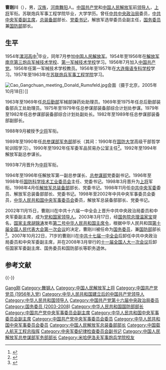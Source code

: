 {{Infobox Officeholder
|前綴尊稱= 
|後綴尊稱= 
|圖像    = Cao Gangchuan 071105-D-7203T-005 0Y2A3.jpg
|圖像大小= 220px
|圖像說明= 曹刚川（國防部長任內）
|order1        = 第九任
|office1       = 中华人民共和国国防部部长
|term_start1   = 2003年3月
|term_end1     = 2008年3月
|premier1      = [[温家宝|温家宝]]
|predecessor1  = [[迟浩田|迟浩田]]
|successor1    = [[梁光烈|梁光烈]]
|order2        = 
|office2       = 第一任[[中国人民解放军总装备部|中国人民解放军总装备部]]部长
|term_start2   = 1998年4月
|term_end2     = 2002年11月
|1blankname2   = 军委主席
|1namedata2    = [[江泽民|江泽民]]
|predecessor2  = 
|successor2    = [[李继耐|李继耐]]
|order3        = 
|office3       = 第三任[[国防科学技术工业委员会|国防科学技术工业委员会]]主任
|term_start3   = 1996年
|term_end3     = 1998年
|premier3      = [[李鹏|李鹏]]
|predecessor3  = [[丁衡高|丁衡高]]
|successor3    = [[刘积斌|刘积斌]]
|姓名    = 曹刚川
|原名    = 
|字      = 
|号      = 
|其他姓名= 
|性別    = 男
|籍貫    = 
|出生日期 = {{Birth year and age|1935|12}}  
|出生地點 = {{ROC}}[[河南省_(中華民國)|河南省]][[舞阳县|舞阳县]]
|逝世日期 = <!-- {{Death date and age|}}（死亡在前，出生在后）{{Death year and age|}} -->
|逝世地點 = 
|居處    = [[北京|北京]]
|政黨    = {{CPC}}
|職業    = [[政治家|政治家]]、[[军事家|军事家]]
|父母    = 
|配偶    = <!--{{marriage|姓名|}} -->
|子女    = 
|親屬    = 
|國籍 = {{PRC}}
|宗教信仰= 
|學歷    = 大学
|母校    = 中国人民解放军第三炮兵军械技术学校<br>中国人民解放军第一炮兵军械技术学校<br>大连俄语专科学校<br>苏联炮兵军事工程学院<br>[[中国人民解放军国防大学|中国人民解放军国防大学]]
|網站    = 
|簽名    = 
|腳註    =
|別名    = 
|軍銜    = [[File:PLAGeneral_r.png|40px]][[中国人民解放军上将|中国人民解放军上将]]
|效忠    = {{CPC}}<br>{{PRC}}
|服務    = {{PLA}}
|服役期間 = 1954年－2008年
|階級    = 
|隊      = 
|戰爭    = 
|獲獎    = 
|著作    = 
}}

'''曹刚川'''（{{bd|1935年|12月|catIdx=C曹}}），男，[[汉族|汉族]]，[[河南|河南]][[舞阳|舞阳]]人。[[中国共产党|中国共产党]]和[[中国人民解放军|中国人民解放军]]前[[党和国家领导人|领导人]]，[[中国人民解放军上将|上将]]军衔。苏联炮兵军事工程学院毕业，大学学历。曾任[[中共中央政治局|中共中央政治局]]委员，[[中共中央军委副主席|中共中央军委副主席]]，[[中国人民解放军总装备部|总装备部]]部长、[[党委书记|党委书记]]，解放军选举委员会副主任，[[国务委员|国务委员]]兼[[中华人民共和国国防部|国防部]]部长。

== 生平 ==
1954年[[漯河高中|漯河高中]]<ref>{{Cite news |url=http://www.lhgz.net/ldgh/2020/12/18/144311129.html |title=漯高骄子曹刚川视察母校 全校师生盛情欢迎老校友 |work=漯河市高级中学 |date=2010-12-18 |accessdate=2022-05-18}}</ref>毕业，同年7月参加[[中国人民解放军|中国人民解放军]]。1954年至1956年在[[解放军南京第三炮兵军械技术学校|解放军南京第三炮兵军械技术学校]]、[[第一军械技术学校|第一军械技术学校]]学习。1956年7月加入[[中国共产党|中国共产党]]。1956年任第一军械技术学校教员。1956年至1957年在[[大连俄语专科学校|大连俄语专科学校]]学习。1957年至1963年在[[苏联炮兵军事工程学院|苏联炮兵军事工程学院]]学习。

[[File:Cao_Gangchuan_meeting_Donald_Rumsfeld.jpg|thumb]]会面（摄于北京，2005年10月18日）]]

1963年至1969年任[[中国人民解放军总后勤部|总后勤部]]军械部弹药处助理员。1969年至1975年任总后勤部装备部兵工处助理员。1975年至1979年任总参谋部装备部综合计划处参谋。1979年至1982年任总参谋部装备部综合计划处副处长。1982年至1989年任总参谋部装备部副部长。

1988年9月被授予[[少将|少将]]军衔。

1989年至1990年任[[中国人民解放军总参谋部军务部|总参谋部军务部]]部长（其间：1990年在[[中国人民解放军国防大学|国防大学]]高级干部哲学轮训班学习）。1990年至1992年任军委军品贸易办公室主任<ref>{{cite news|title=十六大授权报道：曹刚川同志简历|url=http://news.xinhuanet.com/newscenter/2002-11/16/content_631577.htm|accessdate=2014-12-19|newspaper=新华网|archive-date=2007-11-24|archive-url=https://web.archive.org/web/20071124093648/http://news.xinhuanet.com/newscenter/2002-11/16/content_631577.htm|dead-url=no}}</ref>。1992年至1994年解放军副总参谋长。

1993年7月晋升为[[中将|中将]]军衔。

1994年至1996年任解放军第一副总参谋长、[[中国人民解放军总参谋部|总参谋部]]党委副书记。1996年至1998年任[[中华人民共和国国防科学技术工业委员会|国防科学技术工业委员会]]主任、党委书记。1998年3月晋升为[[上将|上将]]军衔。1998年4月任[[中国人民解放军总装备部|解放军总装备部]]部长、党委书记。1998年11月任[[中国共产党中央军事委员会|中共中央军委]]委员、解放军总装备部部长、党委书记。1998年至2002年中共中央军事委员会委员，[[中华人民共和国中央军事委员会|中华人民共和国中央军事委员会]]委员，解放军总装备部部长、党委书记。

2002年11月15日，曹刚川在中共十六届一中全会上晋升中共中央政治局委员和中央军委副主席，成为[[党和国家领导人|党和国家领导人]]。2003年3月17日，经[[中华人民共和国国务院总理|国务院总理]][[温家宝|温家宝]]提名，[[中华人民共和国主席|国家主席]][[胡锦涛|胡锦涛]]发布[[第十届全国人民代表大会期间颁布的中华人民共和国主席令|第二号中华人民共和国主席令]]，根据中华人民共和国[[第十届全国人民代表大会第一次会议|第十届全国人民代表大会第一次会议]]的决定，曹刚川被任命为[[国务委员|国务委员]]，兼[[中华人民共和国国防部|国防部]]部长<ref>{{Cite web|title=中华人民共和国主席令（十届第2号）|url=http://www.npc.gov.cn/zgrdw//npc/xinwen/xjrm/gwy/2003-04/04/content_312187.htm|accessdate=2021-02-18|work=中国人大网|archive-date=2021-08-20|archive-url=https://web.archive.org/web/20210820140806/http://www.npc.gov.cn/zgrdw//npc/xinwen/xjrm/gwy/2003-04/04/content_312187.htm|dead-url=no}}</ref>。2007年10月22日，71岁的曹刚川在[[中共十七届一中全会|中共十七届一中全会]]后卸任中共中央政治局委员和中央军委副主席，并在2008年3月举行的[[十一届全国人大一次会议|十一届全国人大一次会议]]后卸任国家军委副主席、国务委员和国防部长等职务退休。

== 参考文献 ==
{{Reflist}}

{{-}}
{{start box}}
{{s-gov|prc}}
{{s-before|[[遲浩田|遲浩田]]}}
{{s-title|[[中华人民共和国国防部部長|中华人民共和国国防部部長]]|2003年－2008年}}
{{s-after|[[梁光烈|梁光烈]]}}
{{s-before|[[丁衡高|丁衡高]]}}
{{s-title|[[中華人民共和國國防科學技術工業委員會|中華人民共和國國防科學技術工業委員會]]主任|1996年－1998年}}
{{s-after|[[劉積斌|劉積斌]]}}
{{s-mil|pla}}
{{s-new}}
{{s-title|[[中國人民解放軍總裝備部|中國人民解放軍總裝備部]]部長|1998年－2002年}}
{{s-after|[[李繼耐|李繼耐]]}}
{{s-before|[[邢智勇|邢智勇]]}}
{{s-title|[[中国人民解放军总参谋部军务部|中国人民解放军总参谋部军务部]]部长|1989年6月－1990年8月}} 
{{s-after|[[毛凤鸣|毛凤鸣]]}}
{{end box}}

{{党和国家领导人/卸任|2008}}
{{中共中央政治局/16}}
{{国务院/10|国务委员|部门首长}}
{{中华人民共和国国防部部长}}
{{国务院/8|部门首长}}
{{中央军委/16.2}}
{{中央军委/16}}
{{中央军委/15}}
{{中国人民解放军总装备部部长}}
{{中华人民共和国国防科学技术工业委员会主任}}
{{中国人民解放军上将/1998}}
{{中国载人航天工程}}

{{Authority control}}

{{DEFAULTSORT:Cao曹}}
[[Category:曹姓|Gang刚]]
[[Category:舞钢人|Category:舞钢人]]
[[Category:中国人民解放军上将|Category:中国人民解放军上将]]
[[Category:中国共产党党员_(1956年入党)|Category:中国共产党党员 (1956年入党)]]
[[Category:中华人民共和国建立后的中国共产党领导人|Category:中华人民共和国建立后的中国共产党领导人]]
[[Category:中华人民共和国领导人|Category:中华人民共和国领导人]]
[[Category:中国共产党第十六届中央政治局委员|Category:中国共产党第十六届中央政治局委员]]
[[Category:国务委员_(2003-2008)|Category:国务委员 (2003-2008)]]
[[Category:中华人民共和国国防部部长|Category:中华人民共和国国防部部长]]
[[Category:中国共产党中央军事委员会副主席|Category:中国共产党中央军事委员会副主席]]
[[Category:中华人民共和国中央军事委员会副主席|Category:中华人民共和国中央军事委员会副主席]]
[[Category:中国共产党中央军事委员会委员|Category:中国共产党中央军事委员会委员]]
[[Category:中华人民共和国中央军事委员会委员|Category:中华人民共和国中央军事委员会委员]]
[[Category:中国人民解放军总装备部部长|Category:中国人民解放军总装备部部长]]
[[Category:中国载人航天工程总指挥|Category:中国载人航天工程总指挥]]
[[Category:中央军委纪律检查委员会副书记|Category:中央军委纪律检查委员会副书记]]
[[Category:中国人民解放军总参谋部军务部部长|Category:中国人民解放军总参谋部军务部部长]][[Category:米哈伊洛夫军事炮兵学院校友|Category:米哈伊洛夫军事炮兵学院校友]]